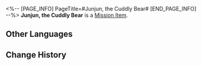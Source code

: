 <%-- [PAGE_INFO]
PageTitle=#Junjun, the Cuddly Bear#
[END_PAGE_INFO] --%>
{{Item Infobox
|id          = 140065
|image       = Item Junjun the Cuddly Bear.png
|type        = Mission Item
|invCategory = Missions
|rarity      = 3
|effect      = 
|description = A big bear doll that has been stashed away.
}}
{{Description|''"Natasha's hand-made bear doll. Admittedly, it is rather cute."''}}
'''Junjun, the Cuddly Bear''' is a [[Mission Item]].

==Other Languages==
{{Other Languages
|en   = Junjun, the Cuddly Bear
|zhs  = 被叫作「菌菌」的大熊玩偶
|zht  = 被叫作「菌菌」的大熊玩偶
|ja   = 「キキ」と呼ばれる大きなクマのぬいぐるみ
|ko   = 「균균」이라는 커다란 곰 인형
|es   = Jun Jun, el oso de peluche
|fr   = Nounours, l'ours câlin
|ru   = Большой плюшевый медведь по имени Цзюнь-Цзюнь
|th   = ตุ๊กตาหมียักษ์ "Junjun"
|vi   = Gấu Bông Tên "Junjun"
|de   = Junjun, der Kuschelbär
|id   = Boneka Beruang "Junjun"
|pt   = Junjun, o Ursinho Fofinho
}}

==Change History==
{{Change History|1.0}}